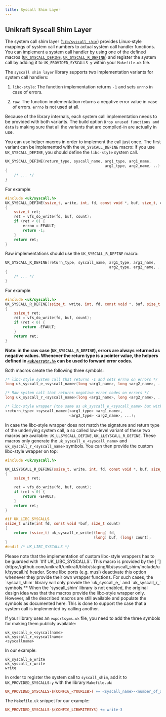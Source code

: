 ```yaml
---
title: Syscall Shim Layer
---
```


## Unikraft Syscall Shim Layer

The system call shim layer ([`lib/syscall_shim`](https://github.com/unikraft/unikraft/tree/staging/lib/syscall_shim)) provides Linux-style mappings of system call numbers to actual system call handler functions.
You can implement a system call handler by using one of the defined macros ([`UK_SYSCALL_DEFINE`](https://github.com/unikraft/unikraft/blob/staging/lib/syscall_shim/include/uk/syscall.h#L199), [`UK_SYSCALL_R_DEFINE`](https://github.com/unikraft/unikraft/blob/staging/lib/syscall_shim/include/uk/syscall.h#L233)) and register the system call by adding it to `UK_PROVIDED_SYSCALLS-y` within your `Makefile.uk` file.

The `syscall shim layer` library supports two implementation variants for system call handlers:

1. `libc-style`: The function implementation returns `-1` and sets `errno` in case of errors.

1. `raw`: The function implementation returns a negative error value in case of errors.
   `errno` is not used at all.

Because of the library internals, each system call implementation needs to be provided with both variants.
The build option `Drop unused functions and data` is making sure that all the variants that are compiled-in are actually in use.

You can use helper macros in order to implement the call just once.
The first variant can be implemented with the `UK_SYSCALL_DEFINE` macro:
If you use `UK_SYSCALL_DEFINE`, you should define the `libc-style` system call.

```c
UK_SYSCALL_DEFINE(return_type, syscall_name, arg1_type, arg1_name,
                                             arg2_type, arg2_name, ..)
{
    /* ... */
}
```

For example:

```c
#include <uk/syscall.h>
UK_SYSCALL_DEFINE(ssize_t, write, int, fd, const void *, buf, size_t, count)
{
    ssize_t ret;
    ret = vfs_do_write(fd, buf, count);
    if (ret < 0) {
        errno = EFAULT;
        return -1;
    }
    return ret;
}
```

Raw implementations should use the `UK_SYSCALL_R_DEFINE` macro:

```c
UK_SYSCALL_R_DEFINE(return_type, syscall_name, arg1_type, arg1_name,
                                               arg2_type, arg2_name, ..)
{
    /* ... */
}
```

For example:

```c
#include <uk/syscall.h>
UK_SYSCALL_R_DEFINE(ssize_t, write, int, fd, const void *, buf, size_t, count)
{
    ssize_t ret;
    ret = vfs_do_write(fd, buf, count);
    if (ret < 0) {
        return -EFAULT;
    }
    return ret;
}
```

**Note: in the raw case (`UK_SYSCALL_R_DEFINE`), errors are always returned as negative values.
Whenever the return type is a pointer value, the helpers defined in [`<uk/errptr.h>`](https://github.com/unikraft/unikraft/blob/staging/include/uk/errptr.h) can be used to forward error codes.**

Both macros create the following three symbols:

```c
/* libc-style system call that returns -1 and sets errno on errors */
long uk_syscall_e_<syscall_name>(long <arg1_name>, long <arg2_name>, ...);

/* Raw system call that returns negative error codes on errors */
long uk_syscall_r_<syscall_name>(long <arg1_name>, long <arg2_name>, ...);

/* libc-style wrapper (the same as uk_syscall_e_<syscall_name> but with actual types) */
<return_type> <syscall_name>(<arg1_type> <arg1_name>,
                             <arg2_type> <arg2_name>, ...);
```

In case the libc-style wrapper does not match the signature and return type of the underlying system call, a so called low-level variant of these two macros are available: `UK_LLSYSCALL_DEFINE`, `UK_LLSYSCALL_R_DEFINE`.
These macros only generate the `uk_syscall_e_<syscall_name>` and `uk_syscall_r_<syscall_name>` symbols.
You can then provide the custom libc-style wrapper on top:

```c
#include <uk/syscall.h>

UK_LLSYSCALL_R_DEFINE(ssize_t, write, int, fd, const void *, buf, size_t, count)
{
    ssize_t ret;

    ret = vfs_do_write(fd, buf, count);
    if (ret < 0) {
        return -EFAULT;
    }
    return ret;
}

#if UK_LIBC_SYSCALLS
ssize_t write(int fd, const void *buf, size_t count)
{
    return (ssize_t) uk_syscall_e_write((long) fd,
                                        (long) buf, (long) count);
}
#endif /* UK_LIBC_SYSCALLS */
```

<Info>
Please note that the implementation of custom libc-style wrappers has to be guarded with `#if UK_LIBC_SYSCALLS`.
This macro is provided by the [`<uk/syscall.h>`](https://github.com/unikraft/unikraft/blob/staging/lib/syscall_shim/include/uk/syscall.h) header.
Some libc ports (e.g. musl) deactivate this option whenever they provide their own wrapper functions.
For such cases, the `syscall_shim` library will only provide the `uk_syscall_e_<syscall_name>` and `uk_syscall_r_<syscall_name>` symbols.**
</Info>

<Info>
When the `syscall_shim` library is not enabled, the original design idea was that the macros provide the libc-style wrapper only.
However, all the described macros are still available and populate the symbols as documented here.
This is done to support the case that a system call is implemented by calling another.
</Info>

If your library uses an `exportsyms.uk` file, you need to add the three symbols for making them publicly available:

```text
uk_syscall_e_<syscallname>
uk_syscall_r_<syscallname>
<syscallname>
```

In our example:

```text
uk_syscall_e_write
uk_syscall_r_write
write
```

In order to register the system call to `syscall_shim`, add it to `UK_PROVIDED_SYSCALLS-y` with the library `Makefile.uk`:

```makefile
UK_PROVIDED_SYSCALLS-$(CONFIG_<YOURLIB>) += <syscall_name>-<number_of_arguments>
```

The `Makefile.uk` snippet for our example:

```makefile
UK_PROVIDED_SYSCALLS-$(CONFIG_LIBWRITESYS) += write-3
```
